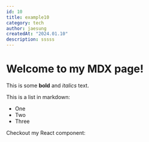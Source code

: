 ```yaml
---
id: 10
title: example10
category: tech
author: jaesung
createdAt: "2024.01.10"
description: sssss
---
```

# Welcome to my MDX page!


This is some **bold** and _italics_ text.

This is a list in markdown:

- One
- Two
- Three

Checkout my React component:
